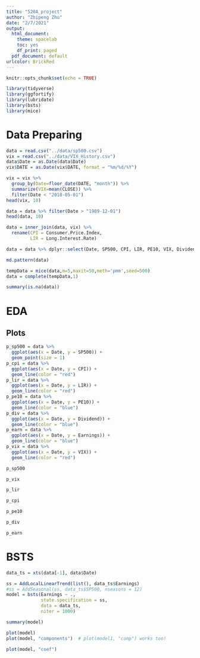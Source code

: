 ```yaml
---
title: "520A_project"
author: "Zhipeng Zhu"
date: "2/7/2021"
output:
  html_document:
    theme: spacelab
    toc: yes
    df_print: paged
  pdf_document: default
urlcolor: BrickRed
---
```


```r
knitr::opts_chunk$set(echo = TRUE)
```

```r
library(tidyverse)
library(ggfortify)
library(lubridate)
library(bsts)
library(mice)
```

# Data Preparing
```r
data = read.csv("../data/sp500.csv")
vix = read.csv("../data/VIX_History.csv")
data$Date = as.Date(data$Date)
vix$DATE = as.Date(vix$DATE, format = "%m/%d/%Y")
```

```r
vix = vix %>% 
  group_by(Date=floor_date(DATE, "month")) %>%
  summarize(VIX=mean(CLOSE)) %>%
  filter(Date < "2018-05-01")
head(vix, 10)
```

```r
data = data %>% filter(Date > "1989-12-01")
head(data, 10)
```

```r
data = inner_join(data, vix) %>% 
  rename(CPI = Consumer.Price.Index,
         LIR = Long.Interest.Rate) 
```

```r
data = data %>% dplyr::select(Date, SP500, CPI, LIR, PE10, VIX, Dividend, Earnings)
```

```r
md.pattern(data)
```

```r
tempData = mice(data,m=5,maxit=50,meth='pmm',seed=500)
data = complete(tempData,1)
```

```r
summary(is.na(data))
```

# EDA
## Plots
```r
p_sp500 = data %>% 
  ggplot(aes(x = Date, y = SP500)) +
  geom_point(size = 1)
p_cpi = data %>% 
  ggplot(aes(x = Date, y = CPI)) +
  geom_line(color = "red")
p_lir = data %>% 
  ggplot(aes(x = Date, y = LIR)) +
  geom_line(color = "red")
p_pe10 = data %>% 
  ggplot(aes(x = Date, y = PE10)) +
  geom_line(color = "blue")
p_div = data %>% 
  ggplot(aes(x = Date, y = Dividend)) +
  geom_line(color = "blue")
p_earn = data %>% 
  ggplot(aes(x = Date, y = Earnings)) +
  geom_line(color = "blue")
p_vix = data %>% 
  ggplot(aes(x = Date, y = VIX)) +
  geom_line(color = "red")
```

```r
p_sp500
```

```r
p_vix
```

```r
p_lir
```

```r
p_cpi
```

```r
p_pe10
```

```r
p_div
```

```r
p_earn
```

# BSTS
```r
data_ts = xts(data[-1], data$Date)
```

```r
ss = AddLocalLinearTrend(list(), data_ts$Earnings)
#ss = AddSeasonal(ss, data_ts$SP500, nseasons = 12)
model = bsts(Earnings ~ ., 
             state.specification = ss, 
             data = data_ts, 
             niter = 1000)
```

```r
summary(model)
```

```r
plot(model)
plot(model, "components")  # plot(model1, "comp") works too!
```

```r
plot(model, "coef")
```

